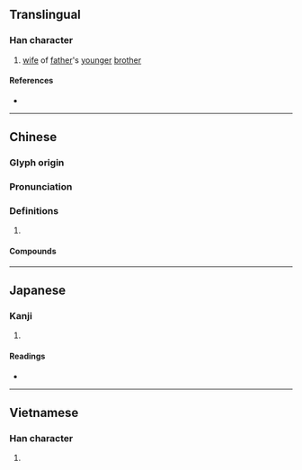 {{character info/new}}
{{also|婶}}
==Translingual==

===Han character===
{{Han char|rn=38|rad=女|as=15|sn=18|four=43469|canj=VJHW|ids=⿰女審}}

# [[wife]] of [[father]]'s [[younger]] [[brother]]

====References====
* {{Han ref|kx=0273.190|dkj=06851|hdz=21089.040|uh=5B38|ud=23352|bh=C254|bd=49748}}

----

==Chinese==
{{zh-forms|s=婶}}

===Glyph origin===
{{Han etym}}

===Pronunciation===
{{zh-pron
|m=shěn
|c=sam2
|mn=qz,xm,zz:sím/chím
|mn_note=sím - literary; chím - vernacular
|oc=y
|cat=
}}

===Definitions===
{{zh-hanzi}}

# {{rfdef|zh}}

====Compounds====
{{zh-der|大嬸|大嬸婆|姆嬸|嬸娘|嬸婆|嬸嬸|嬸子|嬸母|小嬸兒}}

----

==Japanese==

===Kanji===
{{ja-kanji|grade=|rs=女15}}

# {{defn|lang=ja|sort=女15}}

====Readings====
* {{ja-readings|on=[[しん]] (shin)|kun=}}

----

==Vietnamese==

===Han character===
{{vi-readings|rs=女15|hanviet=thím}}

# {{defn|lang=vi|sort=女15}}